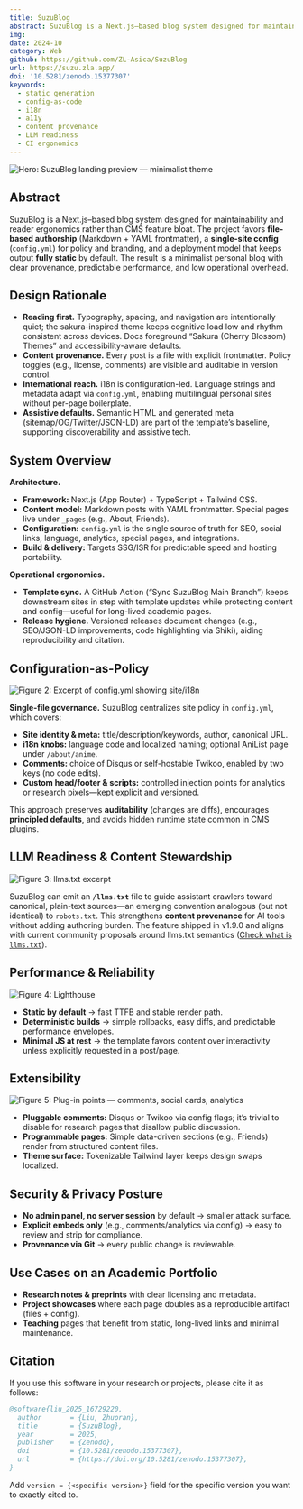 ```yaml
---
title: SuzuBlog
abstract: SuzuBlog is a Next.js–based blog system designed for maintainability and reader ergonomics rather than CMS feature bloat. The project favors file-based authorship (Markdown + YAML frontmatter), a single-site config (config.yml) for policy and branding, and a deployment model that keeps output fully static by default. The result is a minimalist personal blog with clear provenance, predictable performance, and low operational overhead.
img:
date: 2024-10
category: Web
github: https://github.com/ZL-Asica/SuzuBlog
url: https://suzu.zla.app/
doi: '10.5281/zenodo.15377307'
keywords:
  - static generation
  - config-as-code
  - i18n
  - a11y
  - content provenance
  - LLM readiness
  - CI ergonomics
---
```


![Hero: SuzuBlog landing preview — minimalist theme](/images/projects/suzublog/hero.png)

## Abstract

SuzuBlog is a Next.js–based blog system designed for maintainability and reader ergonomics rather than CMS feature bloat. The project favors **file-based authorship** (Markdown + YAML frontmatter), a **single-site config** (`config.yml`) for policy and branding, and a deployment model that keeps output **fully static** by default. The result is a minimalist personal blog with clear provenance, predictable performance, and low operational overhead.

## Design Rationale

- **Reading first.** Typography, spacing, and navigation are intentionally quiet; the sakura-inspired theme keeps cognitive load low and rhythm consistent across devices. Docs foreground “Sakura (Cherry Blossom) Themes” and accessibility-aware defaults.
- **Content provenance.** Every post is a file with explicit frontmatter. Policy toggles (e.g., license, comments) are visible and auditable in version control.
- **International reach.** i18n is configuration-led. Language strings and metadata adapt via `config.yml`, enabling multilingual personal sites without per-page boilerplate.
- **Assistive defaults.** Semantic HTML and generated meta (sitemap/OG/Twitter/JSON-LD) are part of the template’s baseline, supporting discoverability and assistive tech.

## System Overview

**Architecture.**

- **Framework:** Next.js (App Router) + TypeScript + Tailwind CSS.
- **Content model:** Markdown posts with YAML frontmatter. Special pages live under `_pages` (e.g., About, Friends).
- **Configuration:** `config.yml` is the single source of truth for SEO, social links, language, analytics, special pages, and integrations.
- **Build & delivery:** Targets SSG/ISR for predictable speed and hosting portability.

**Operational ergonomics.**

- **Template sync.** A GitHub Action (“Sync SuzuBlog Main Branch”) keeps downstream sites in step with template updates while protecting content and config—useful for long-lived academic pages.
- **Release hygiene.** Versioned releases document changes (e.g., SEO/JSON-LD improvements; code highlighting via Shiki), aiding reproducibility and citation.

## Configuration-as-Policy

![Figure 2: Excerpt of config.yml showing site/i18n](/images/projects/suzublog/config.png)

**Single-file governance.** SuzuBlog centralizes site policy in `config.yml`, which covers:

- **Site identity & meta:** title/description/keywords, author, canonical URL.
- **i18n knobs:** language code and localized naming; optional AniList page under `/about/anime`.
- **Comments:** choice of Disqus or self-hostable Twikoo, enabled by two keys (no code edits).
- **Custom head/footer & scripts:** controlled injection points for analytics or research pixels—kept explicit and versioned.

This approach preserves **auditability** (changes are diffs), encourages **principled defaults**, and avoids hidden runtime state common in CMS plugins.

## LLM Readiness & Content Stewardship

![Figure 3: llms.txt excerpt](/images/projects/suzublog/llms-txt.png)

SuzuBlog can emit an **`/llms.txt`** file to guide assistant crawlers toward canonical, plain-text sources—an emerging convention analogous (but not identical) to `robots.txt`. This strengthens **content provenance** for AI tools without adding authoring burden. The feature shipped in v1.9.0 and aligns with current community proposals around llms.txt semantics ([Check what is `llms.txt`](https://llmstxt.org/)).

## Performance & Reliability

![Figure 4: Lighthouse](/images/projects/suzublog/lighthouse.png)

- **Static by default** → fast TTFB and stable render path.
- **Deterministic builds** → simple rollbacks, easy diffs, and predictable performance envelopes.
- **Minimal JS at rest** → the template favors content over interactivity unless explicitly requested in a post/page.

## Extensibility

![Figure 5: Plug-in points — comments, social cards, analytics](/images/projects/suzublog/plug-in-points.png)

- **Pluggable comments:** Disqus or Twikoo via config flags; it’s trivial to disable for research pages that disallow public discussion.
- **Programmable pages:** Simple data-driven sections (e.g., Friends) render from structured content files.
- **Theme surface:** Tokenizable Tailwind layer keeps design swaps localized.

## Security & Privacy Posture

- **No admin panel, no server session** by default → smaller attack surface.
- **Explicit embeds only** (e.g., comments/analytics via config) → easy to review and strip for compliance.
- **Provenance via Git** → every public change is reviewable.

## Use Cases on an Academic Portfolio

- **Research notes & preprints** with clear licensing and metadata.
- **Project showcases** where each page doubles as a reproducible artifact (files + config).
- **Teaching** pages that benefit from static, long-lived links and minimal maintenance.

## Citation

If you use this software in your research or projects, please cite it as follows:

```bibtex
@software{liu_2025_16729220,
  author       = {Liu, Zhuoran},
  title        = {SuzuBlog},
  year         = 2025,
  publisher    = {Zenodo},
  doi          = {10.5281/zenodo.15377307},
  url          = {https://doi.org/10.5281/zenodo.15377307},
}
```

Add `version = {<specific version>}` field for the specific version you want to exactly cited to.
